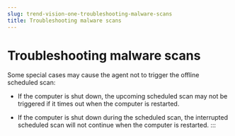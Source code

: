 ```yaml
---
slug: trend-vision-one-troubleshooting-malware-scans
title: Troubleshooting malware scans
---
```

# Troubleshooting malware scans

Some special cases may cause the agent not to trigger the offline scheduled scan:

- If the computer is shut down, the upcoming scheduled scan may not be triggered if it times out when the computer is restarted.

- If the computer is shut down during the scheduled scan, the interrupted scheduled scan will not continue when the computer is restarted.
:::

